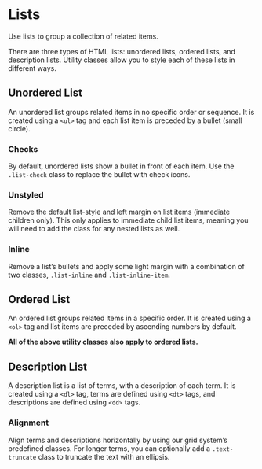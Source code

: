 
<Meta of={ListStories} />

# Lists

<p className="lead">Use lists to group a collection of related items.</p>

There are three types of HTML lists: unordered lists, ordered lists, and description lists.
Utility classes allow you to style each of these lists in different ways.

## Unordered List

An unordered list groups related items in no specific order or sequence.
It is created using a `<ul>` tag and each list item is preceded by a bullet (small circle).

<Canvas of={ListStories.UnorderedList} sourceState="shown" />

### Checks

By default, unordered lists show a bullet in front of each item.
Use the `.list-check` class to replace the bullet with check icons.

<Canvas of={ListStories.CheckList} sourceState="shown" />

### Unstyled

Remove the default list-style and left margin on list items (immediate children only).
This only applies to immediate child list items, meaning you will need to add the class for any nested lists as well.

<Canvas of={ListStories.UnstyledList} sourceState="shown" />

### Inline

Remove a list’s bullets and apply some light margin with a combination of two classes,
`.list-inline` and `.list-inline-item`.

<Canvas of={ListStories.InlineList} sourceState="shown" />

## Ordered List

An ordered list groups related items in a specific order.
It is created using a `<ol>` tag and list items are preceded by ascending numbers by default.

<strong>All of the above utility classes also apply to ordered lists.</strong>

<Canvas of={ListStories.OrderedList} sourceState="shown" />

## Description List

A description list is a list of terms, with a description of each term.
It is created using a `<dl>` tag, terms are defined using `<dt>` tags, and descriptions are defined using `<dd>` tags.

<Canvas of={ListStories.DescriptionList} sourceState="shown" />

### Alignment

Align terms and descriptions horizontally by using our grid system’s predefined classes.
For longer terms, you can optionally add a `.text-truncate` class to truncate the text with an ellipsis.

<Canvas of={ListStories.DescriptionListUsingGrid} sourceState="shown" />
